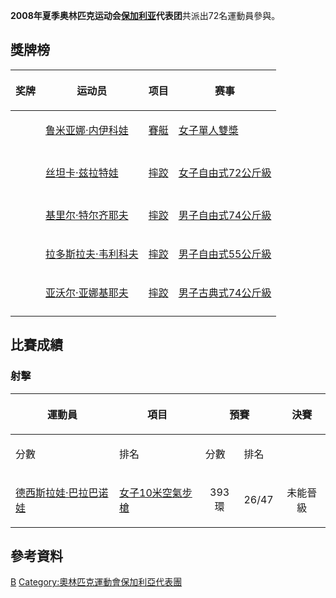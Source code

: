 {{Infobox Country Olympics
|NOC=BUL
|games=2008年夏季
|competitors= 72
|sports= 16
|flagbearer=
|gold=1
|silver=1
|bronze=3
|total=5
|rank=42
}}
'''2008年夏季奥林匹克运动会[[保加利亚|保加利亚]]代表团'''共派出72名運動員參與。

== 獎牌榜 ==
{| class="wikitable sortable" style="font-size:88%"
|-bgcolor=#efefef
! 奖牌
! 运动员
! 项目
! 赛事
|-
| {{gold medal}} || [[鲁米亚娜·内伊科娃|鲁米亚娜·内伊科娃]] || [[2008年夏季奧林匹克運動會賽艇比賽|賽艇]] || [[2008年夏季奧林匹克運動會賽艇比賽—女子單人雙槳|女子單人雙槳]]
|-

|-
| {{silver medal}} || [[丝坦卡·兹拉特娃|丝坦卡·兹拉特娃]] || [[2008年夏季奧林匹克運動會摔跤比賽|摔跤]] || [[2008年夏季奧林匹克運動會摔跤比賽—女子自由式72公斤級|女子自由式72公斤級]]
|-

|-
| {{bronze medal}} || [[基里尔·特尔齐耶夫|基里尔·特尔齐耶夫]] || [[2008年夏季奧林匹克運動會摔跤比賽|摔跤]] || [[2008年夏季奧林匹克運動會摔跤比賽—男子自由式74公斤級|男子自由式74公斤級]]
|-
| {{bronze medal}} || [[拉多斯拉夫·韦利科夫|拉多斯拉夫·韦利科夫]] || [[2008年夏季奧林匹克運動會摔跤比賽|摔跤]] || [[2008年夏季奧林匹克運動會摔跤比賽—男子自由式55公斤級|男子自由式55公斤級]]
|-
| {{bronze medal}} || [[亚沃尔·亚娜基耶夫|亚沃尔·亚娜基耶夫]] || [[2008年夏季奧林匹克運動會摔跤比賽|摔跤]] || [[2008年夏季奧林匹克運動會摔跤比賽—男子古典式74公斤級|男子古典式74公斤級]]
|-
|}

== 比賽成績 ==
=== <!-- 注释出：[[File:Shooting_2008.gif|30px]] --> 射擊 ===
{{main|2008年夏季奧林匹克運動會射擊比賽}}

{| class="wikitable" style="font-size:85%"
|-
!rowspan="2"|運動員
!rowspan="2"|項目
!colspan="2"|預賽
!colspan="2"|決賽
!rowspan="2"|總排名
|-
!分數
!排名
!分數
!排名
|-
|[[德西斯拉娃·巴拉巴诺娃|德西斯拉娃·巴拉巴诺娃]]
|[[2008年夏季奧林匹克運動會射擊比賽－女子10米空氣步槍|女子10米空氣步槍]]
|align=center|393環
|align=center|26/47
|align=center colspan=2 |未能晉級
|align=center|26/47
|}

== 參考資料 ==
<div class="references-small">
<references />
</div>

{{NOCin2008SummerOlympics}}

[[Category:2008年夏季奧林匹克運動會代表團|B]]
[[Category:奧林匹克運動會保加利亞代表團|Category:奧林匹克運動會保加利亞代表團]]